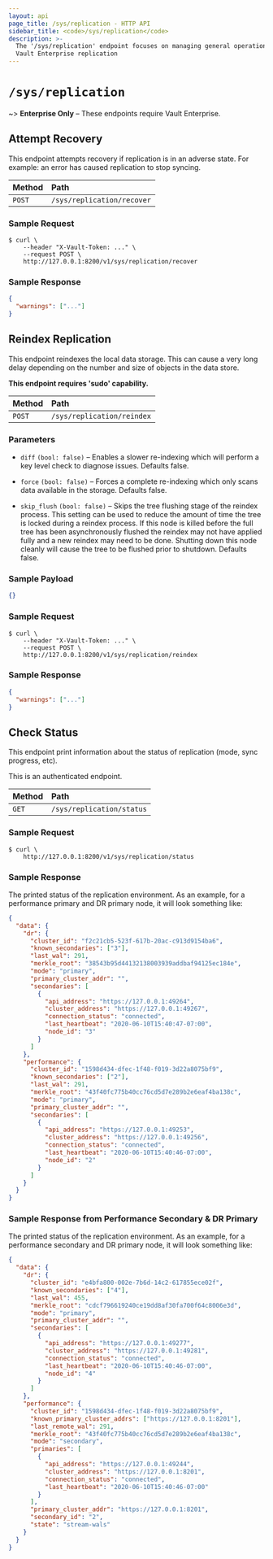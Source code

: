 ```yaml
---
layout: api
page_title: /sys/replication - HTTP API
sidebar_title: <code>/sys/replication</code>
description: >-
  The '/sys/replication' endpoint focuses on managing general operations in
  Vault Enterprise replication
---
```


# `/sys/replication`

~> **Enterprise Only** – These endpoints require Vault Enterprise.

## Attempt Recovery

This endpoint attempts recovery if replication is in an adverse state. For
example: an error has caused replication to stop syncing.

| Method | Path                       |
| :----- | :------------------------- |
| `POST` | `/sys/replication/recover` |

### Sample Request

```shell-session
$ curl \
    --header "X-Vault-Token: ..." \
    --request POST \
    http://127.0.0.1:8200/v1/sys/replication/recover
```

### Sample Response

```json
{
  "warnings": ["..."]
}
```

## Reindex Replication

This endpoint reindexes the local data storage. This can cause a very long delay
depending on the number and size of objects in the data store.

**This endpoint requires 'sudo' capability.**

| Method | Path                       |
| :----- | :------------------------- |
| `POST` | `/sys/replication/reindex` |

### Parameters

- `diff` `(bool: false)` – Enables a slower re-indexing which will perform a key
  level check to diagnose issues. Defaults false.

- `force` `(bool: false)` – Forces a complete re-indexing which only scans data
  available in the storage. Defaults false.

- `skip_flush` `(bool: false)` – Skips the tree flushing stage of the reindex
  process. This setting can be used to reduce the amount of time the tree is locked
  during a reindex process. If this node is killed before the full tree has been
  asynchronously flushed the reindex may not have applied fully and a new reindex
  may need to be done. Shutting down this node cleanly will cause the tree to be
  flushed prior to shutdown. Defaults false.

### Sample Payload

```json
{}
```

### Sample Request

```shell-session
$ curl \
    --header "X-Vault-Token: ..." \
    --request POST \
    http://127.0.0.1:8200/v1/sys/replication/reindex
```

### Sample Response

```json
{
  "warnings": ["..."]
}
```

## Check Status

This endpoint print information about the status of replication (mode,
sync progress, etc).

This is an authenticated endpoint.

| Method | Path                      |
| :----- | :------------------------ |
| `GET`  | `/sys/replication/status` |

### Sample Request

```shell-session
$ curl \
    http://127.0.0.1:8200/v1/sys/replication/status
```

### Sample Response

The printed status of the replication environment. As an example, for a
performance primary and DR primary node, it will look something like:

```json
{
  "data": {
    "dr": {
      "cluster_id": "f2c21cb5-523f-617b-20ac-c913d9154ba6",
      "known_secondaries": ["3"],
      "last_wal": 291,
      "merkle_root": "38543b95d44132138003939addbaf94125ec184e",
      "mode": "primary",
      "primary_cluster_addr": "",
      "secondaries": [
        {
          "api_address": "https://127.0.0.1:49264",
          "cluster_address": "https://127.0.0.1:49267",
          "connection_status": "connected",
          "last_heartbeat": "2020-06-10T15:40:47-07:00",
          "node_id": "3"
        }
      ]
    },
    "performance": {
      "cluster_id": "1598d434-dfec-1f48-f019-3d22a8075bf9",
      "known_secondaries": ["2"],
      "last_wal": 291,
      "merkle_root": "43f40fc775b40cc76cd5d7e289b2e6eaf4ba138c",
      "mode": "primary",
      "primary_cluster_addr": "",
      "secondaries": [
        {
          "api_address": "https://127.0.0.1:49253",
          "cluster_address": "https://127.0.0.1:49256",
          "connection_status": "connected",
          "last_heartbeat": "2020-06-10T15:40:46-07:00",
          "node_id": "2"
        }
      ]
    }
  }
}
```

### Sample Response from Performance Secondary & DR Primary

The printed status of the replication environment. As an example, for a
performance secondary and DR primary node, it will look something like:

```json
{
  "data": {
    "dr": {
      "cluster_id": "e4bfa800-002e-7b6d-14c2-617855ece02f",
      "known_secondaries": ["4"],
      "last_wal": 455,
      "merkle_root": "cdcf796619240ce19dd8af30fa700f64c8006e3d",
      "mode": "primary",
      "primary_cluster_addr": "",
      "secondaries": [
        {
          "api_address": "https://127.0.0.1:49277",
          "cluster_address": "https://127.0.0.1:49281",
          "connection_status": "connected",
          "last_heartbeat": "2020-06-10T15:40:46-07:00",
          "node_id": "4"
        }
      ]
    },
    "performance": {
      "cluster_id": "1598d434-dfec-1f48-f019-3d22a8075bf9",
      "known_primary_cluster_addrs": ["https://127.0.0.1:8201"],
      "last_remote_wal": 291,
      "merkle_root": "43f40fc775b40cc76cd5d7e289b2e6eaf4ba138c",
      "mode": "secondary",
      "primaries": [
        {
          "api_address": "https://127.0.0.1:49244",
          "cluster_address": "https://127.0.0.1:8201",
          "connection_status": "connected",
          "last_heartbeat": "2020-06-10T15:40:46-07:00"
        }
      ],
      "primary_cluster_addr": "https://127.0.0.1:8201",
      "secondary_id": "2",
      "state": "stream-wals"
    }
  }
}
```

